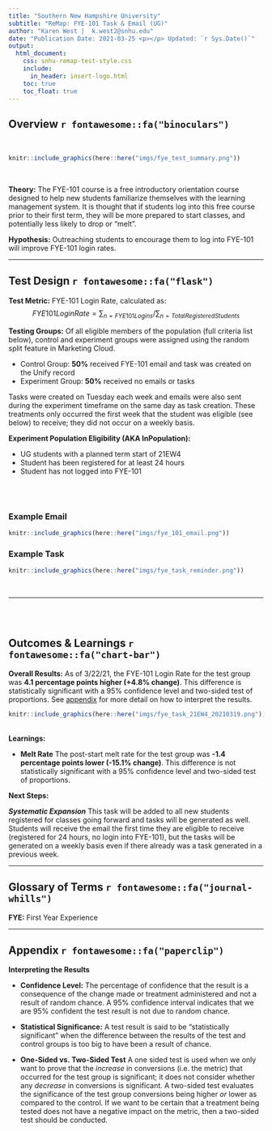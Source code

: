 ```yaml
---
title: "Southern New Hampshire University"
subtitle: "ReMap: FYE-101 Task & Email (UG)"
author: "Karen West |  k.west2@snhu.edu"
date: "Publication Date: 2021-03-25 <p></p> Updated: `r Sys.Date()`"
output:
  html_document: 
    css: snhu-remap-test-style.css
    include:
      in_header: insert-logo.html
    toc: true
    toc_float: true
---
```


## Overview `r fontawesome::fa("binoculars")`
<br>

```r
knitr::include_graphics(here::here("imgs/fye_test_summary.png"))
```

<br>

__Theory:__ The FYE-101 course is a free introductory orientation course designed to help new students familiarize themselves with the learning management system.  It is thought that if students log into this free course prior to their first term, they will be more prepared to start classes, and potentially less likely to drop or "melt".

__Hypothesis:__ Outreaching students to encourage them to log into FYE-101 will improve FYE-101 login rates.

---


## Test Design `r fontawesome::fa("flask")` {.tabset .tabset-pills} 

__Test Metric:__ FYE-101 Login Rate, calculated as:
$$FYE101 Login Rate  = \sum_{n=FYE101 Logins} / \sum_{n=Total Registered Students}$$

__Testing Groups:__ Of all eligible members of the population (full criteria list below), control and experiment groups were assigned using the random split feature in Marketing Cloud.

+ Control Group: **50%** received FYE-101 email and task was created on the Unify record
+ Experiment Group: **50%** received no emails or tasks

Tasks were created on Tuesday each week and emails were also sent during the experiment timeframe on the same day as task creation. These treatments only occurred the first week that the student was eligible (see below) to receive; they did not occur on a weekly basis. 

**Experiment Population Eligibility (AKA InPopulation):**

+ UG students with a planned term start of 21EW4
+ Student has been registered for at least 24 hours 
+ Student has not logged into FYE-101 

<br>
<br>

### Example Email


```r
knitr::include_graphics(here::here("imgs/fye_101_email.png"))
```


### Example Task


```r
knitr::include_graphics(here::here("imgs/fye_task_reminder.png"))
```

<br>

---


<br>
<br>


## Outcomes & Learnings `r fontawesome::fa("chart-bar")`

__Overall Results:__ As of 3/22/21, the FYE-101 Login Rate for the test group was **4.1 percentage points higher (+4.8% change)**. This difference is statistically significant with a 95% confidence level and two-sided test of proportions. See [appendix](#stats) for more detail on how to interpret the results.

```r
knitr::include_graphics(here::here("imgs/fye_task_21EW4_20210319.png"))
```


<br>
__Learnings:__

+ __Melt Rate__ The post-start melt rate for the test group was **-1.4 percentage points lower (-15.1% change)**. This difference is not statistically significant with a 95% confidence level and two-sided test of proportions.



__Next Steps:__

***Systematic Expansion*** This task will be added to all new students registered for classes going forward and tasks will be generated as well. Students will receive the email the first time they are eligible to receive (registered for 24 hours, no login into FYE-101), but the tasks will be generated on a weekly basis even if there already was a task generated in a previous week.


---

## Glossary of Terms `r fontawesome::fa("journal-whills")`


__FYE:__ First Year Experience

---



## Appendix `r fontawesome::fa("paperclip")`

<a id="stats"></a>

:::{.note}


__Interpreting the Results__ 

+ __Confidence Level:__ The percentage of confidence that the result is a consequence of the change made or treatment administered and not a result of random chance.  A 95% confidence interval indicates that we are 95% confident the test result is not due to random chance. 

+ __Statistical Significance:__ A test result is said to be "statistically significant" when the difference between the results of the test and control groups is too big to have been a result of chance.

+ __One-Sided vs. Two-Sided Test__ A one sided test is used when we only want to prove that the *increase* in conversions (i.e. the metric) that occurred for the test group is significant; it does not consider whether any *decrease* in conversions is significant. A two-sided test evaluates the significance of the test group conversions being higher *or* lower as compared to the control. If we want to be certain that a treatment being tested does not have a negative impact on the metric, then a two-sided test should be conducted.

:::

<br>
<br>